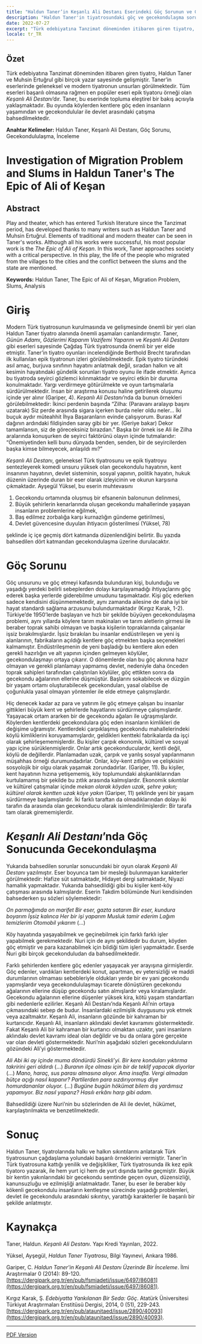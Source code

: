 ```yaml
---
title: "Haldun Taner’in Keşanlı Ali Destanı Eserindeki Göç Sorunun ve Gecekondulaşmanın İncelenmesi"
description: "Haldun Taner'in tiyatrosundaki göç ve gecekondulaşma sorunları nasıl ele alınmıştır?"
date: 2022-07-27
excerpt: "Türk edebiyatına Tanzimat döneminden itibaren giren tiyatro, Haldun Taner ve Muhsin Ertuğrul gibi birçok yazar sayesinde gelişmiştir. Taner’in eserlerinde geleneksel ve modern tiyatronun unsurları görülmektedir. Tüm eserleri başarılı olmasına rağmen en popüler eseri epik tiyatoru örneği olan _Keşanlı Ali Destanı_’dır. Taner, bu eserinde topluma eleştirel bir bakış açısıyla yaklaşmaktadır. Bu oyunda köylerden kentlere göç eden insanların yaşamından ve gecekondulular ile devlet arasındaki çatışma bahsedilmektedir."
locale: tr_TR
---
```

## Özet

Türk edebiyatına Tanzimat döneminden itibaren giren tiyatro, Haldun Taner ve Muhsin Ertuğrul gibi birçok yazar sayesinde gelişmiştir. Taner’in eserlerinde geleneksel ve modern tiyatronun unsurları görülmektedir. Tüm eserleri başarılı olmasına rağmen en popüler eseri epik tiyatoru örneği olan _Keşanlı Ali Destanı_’dır. Taner, bu eserinde topluma eleştirel bir bakış açısıyla yaklaşmaktadır. Bu oyunda köylerden kentlere göç eden insanların yaşamından ve gecekondulular ile devlet arasındaki çatışma bahsedilmektedir.

**Anahtar Kelimeler:** Haldun Taner, Keşanlı Ali Destanı, Göç Sorunu, Gecekondululaşma, İnceleme

# Investigation of  Migration Problem and Slums in Haldun Taner's The Epic of Ali of Keşan

## Abstract
Play and theater, which has entered Turkish literature since the Tanzimat period, has developed thanks to many writers such as Haldun Taner and Muhsin Ertuğrul. Elements of traditional and modern theater can be seen in Taner's works. Although all his works were successful, his most popular work is the _The Epic of Ali of Keşan_. In this work, Taner approaches society with a critical perspective. In this play, the life of the people who migrated from the villages to the cities and the conflict between the slums and the state are mentioned.

**Keywords:** Haldun Taner, The Epic of Ali of Keşan, Migration Problem, Slums, Analysis

# Giriş

Modern Türk tiyatrosunun kurulmasında ve gelişmesinde önemli bir yeri olan Haldun Taner tiyatro alanında önemli aşamaları canlandırmıştır. Taner, _Günün Adamı_, _Gözlerimi Kaparım Vazifemi Yaparım_ ve _Keşanlı Ali Destanı_ gibi eserleri sayesinde Çağdaş Türk tiyatrosunda önemli bir yer elde etmiştir. Taner’in tiyatro oyunları incelendiğinde Berthold Brecht tarafından ilk kullanılan epik tiyatronun izleri görülebilmektedir. Epik tiyatro türündeki asıl amaç, burjuva sınıfının hayatını anlatmak değil, sıradan halkın ve alt kesimin hayatındaki gündelik sorunları tiyatro oyunu ile ifade etmektir. Ayrıca bu tiyatroda seyirci gözlemci kılınmaktadır ve seyirci etkin bir duruma konulmaktadır. Yargı verdirmeye götürülmekte ve oyun tartışmalarla sürdürülmektedir. İnsan bir araştırma konusu haline getirilerek oluşumu içinde yer alınır (Gariper, 4). _Keşanlı Ali Destanı_’nda da bunun örnekleri görülebilmektedir: İkinci perdenin başında “Zilha: (Paravanı aralayıp başını uzatarak) Siz perde arasında sigara içerken burda neler oldu neler... İki buçuk aydır müteahhit İhya Başaranların evinde çalışıyorum. Burası Kaf dağının ardındaki fildişinden saray gibi bir yer. (Geriye bakar) Dekor tamamlansın, siz de göreceksiniz birazdan.” Başka bir örnek ise Ali ile Zilha aralarında konuşurken de seyirci faktörünü olayın içinde tutmalarıdır: “Önemiyetinden kelli bunu dünyada benden, senden, bir de seyircilerden başka kimse bilmeyecek, anlaşıldı mı?”

_Keşanlı Ali Destanı_, geleneksel Türk tiyatrosunu ve epik tiyatroyu sentezleyerek komedi unsuru yüksek olan gecekondulu hayatının, kent insanının hayatının, devlet sisteminin, sosyal yapının, politik hayatın, hukuk düzenin üzerinde duran bir eser olarak izleyicinin ve okurun karşısına çıkmaktadır. Ayşegül Yüksel, bu eserin muhtevasını

1. Gecekondu ortamında oluşmuş bir efsanenin balonunun delinmesi,
2. Büyük şehirlerin kenarlarında oluşan gecekondu mahallerinde yaşayan insanların problemlerine eğilmek,
3. Baş edilmez zorbalığa karşı kurnazlığın gündeme getirilmesi,
4. Devlet güvencesine duyulan ihtiyacın gösterilmesi (Yüksel, 78)

şeklinde iç içe geçmiş dört katmanda düzenlendiğini belirtir. Bu yazıda bahsedilen dört katmandan gecekondulaşma üzerine durulacaktır.

# Göç Sorunu

Göç unsurunu ve göç etmeyi kafasında bulunduran kişi, bulunduğu ve yaşadığı yerdeki belirli sebeplerden dolayı karşılayamadığı ihtiyaçlarını göç ederek başka yerlerde giderebilme umudunu taşımaktadır. Kişi göç ederken sadece kendisini düşünmemektedir, aynı zamanda ailesine de daha iyi bir hayat standardı sağlama arzusunu bulundurmaktadır (Kırgız Karak, 1-2). Türkiye’de 1950’lerde başlayan ve hızlı bir şekilde büyüyen gecekondulaşma problemi, aynı yıllarda köylere tarım makinaları ve tarım aletlerin girmesi ile beraber toprak sahibi olmayan ve başka kişilerin topraklarında çalışanlar işsiz bırakılmışlardır. İşsiz bırakılan bu insanlar endüstrileşen ve yeni iş alanlarının, fabrikaların açıldığı kentlere göç etmekten başka seçenekleri kalmamıştır. Endüstrileşmenin de yeni başladığı bu kentlere akın eden gerekli hazırlığın ve alt yapının içinden gelmeyen köylüler, gecekondulaşmayı ortaya çıkarır. O dönemlerde olan bu göç akınına hazır olmayan ve gerekli planlamayı yapmamış devlet, nedeniyle daha önceden toprak sahipleri tarafından çalıştırılan köylüler, göç ettikten sonra da gecekondu ağalarının ellerine düşmüştür. Başlarını sokabilecek ve düzgün bir yaşam ortamı oluşturabilecek gecekonduları, yasal olabilse de çoğunlukla yasal olmayan yöntemler ile elde etmeye çalışmışlardır. 

Hiç denecek kadar az para ve yatırım ile göç etmeye çalışan bu insanlar gittikleri büyük kent ve şehirlerde hayatlarını sürdürmeye çalışmışlardır. Yaşayacak ortam ararken bir de gecekondu ağaları ile uğraşmışlardır. Köylerden kentlerdeki gecekondulara göç eden insanların kimlikleri de değişime uğramıştır. Kentlerdeki çarpıklaşmış gecekondu mahallelerindeki köylü kimliklerini koruyamamışlardır, geldikleri kentteki fabrikalarda da işçi olarak şehirleşememişlerdir. Bu kişiler çarpık ekonomik, kültürel ve sosyal yapı içine sürüklenmişlerdir. Onlar artık gecekonduculardır, kentli değil, köylü de değillerdir. Planlamadan uzak, çarpık ve yanlış sosyal yapılanmanın müşahhas örneği durumundadırlar. Onlar, köy-kent zıtlığını ve çelişkisini sosyolojik bir olgu olarak yaşamak zorundadırlar. (Gariper, 11). Bu kişiler, kent hayatının hızına yetişememiş, köy toplumundaki alışkanlıklarından kurtulamamış bir şekilde bu zıtlık arasında kalmışlardır. Ekonomik sıkıntılar ve kültürel çatışmalar içinde _mekan olarak köyden uzak, şehre yakın; kültürel olarak kentten uzak köye yakın_ (Gariper, 11) şeklinde yeni bir yaşam sürdürmeye başlamışlardır. İki farklı taraftan da olmadıklarından dolayı iki tarafın da arasında olan gecekonducu olarak isimlendirilmişlerdir: Bir tarafa tam olarak girememişlerdir. 

# _Keşanlı Ali Destanı_’nda Göç Sonucunda Gecekondulaşma

Yukarıda bahsedilen sorunlar sonucundaki bir oyun olarak _Keşanlı Ali Destanı_ yazılmıştır. Eser boyunca tam bir mesleği bulunmayan karakterler görülmektedir: Hafize süt satmaktadır, Hidayet dergi satmaktadır, Niyazi hamallık yapmaktadır. Yukarıda bahsedildiği gibi bu kişiler kent-köy çatışması arasında kalmışlardır. Eserin Takdim bölümünde Nuri kendisinden bahsederken şu sözleri söylemektedir:

_On parmağımda on marifet_
_Bir eser, gazta satarım_
_Bir eser, kundura boyarım_
_İşsiz kalınca_
_Her bir işi yaparım_
_Musluk tamir ederim_
_Lağım temizlerim_
_Otomobil yıkarım_
(…)

Köy hayatında yaşayabilmek ve geçinebilmek için farklı farklı işler yapabilmek gerekmektedir. Nuri için de aynı şekildedir bu durum, köyden göç etmiştir ve para kazanabilmek için bildiği tüm işleri yapmaktadır. Eserde Nuri gibi birçok gecekonduludan da bahsedilmektedir.

Farklı şehirlerden kentlere göç edenler yaşayacak yer arayışına girmişlerdir. Göç edenler, vardıkları kentlerdeki konut, apartman, ev yetersizliği ve maddi durumlarının olmaması sebebleriyle oldukları yerde bir ev yani gecekondu yapmışlardır veya gecekondululaşmayı ticarete dönüştüren gecekondu ağalarının ellerine düşüp gecekondu satın almışlardır veya kiralamışlardır. Gecekondu ağalarının ellerine düşenler yüksek kira, kötü yaşam standartları gibi nedenlerle ezilirler. Keşanlı Ali Destanı’nda Keşanlı Ali’nin ortaya çıkmasındaki sebep de budur. İnsanlardaki ezilmişlik duygusunu yok etmek veya azaltmaktır. Keşanlı Ali, insanların gözünde bir kahraman bir kurtarıcıdır. Keşanlı Ali, insanların aklındaki devlet kavramını göstermektedir. Fakat Keşanlı Ali bir kahraman bir kurtarıcı olmaktan uzaktır, yani insanların aklındakı devlet kavramı ideal olan değildir ve bu da onlara göre gerçekte var olan devleti göstermektedir. Nuri’nin aşağıdaki sözleri gecekonduluların gözündeki Ali’yi göstermektedir.

_Ali Abi iki ay içinde muma döndürdü Sinekli’yi. Bir kere konduları yıktırma takririni geri aldırdı_ (…) _Buranın ilçe olması için bir de teklif yapacak diyorlar_ (…) _Mano, haraç, sus parası almasına alıyor. Ama insafla. Vergi almadan bütçe açığı nasıl kapanır? Partilerden para sızdırıyormuş diye homurdananlar oluyor._ (…) _Bugüne bugün hökümat bilem dış yardımsız yapamıyor. Biz nasıl yaparız? Hasılı erkânı harp gibi adam._

Bahsedildiği üzere Nuri’nin bu sözlerinden de Ali ile devlet, hükümet, karşılaştırılmakta ve benzetilmektedir. 

# Sonuç

Haldun Taner, tiyatrolarında halkı ve halkın sıkıntılarını anlatarak Türk tiyatrosunun çağdaşlama yolundaki başarılı örneklerini vermiştir. Taner’in Türk tiyatrosuna kattığı yenilik ve değişikliker, Türk tiyatrosunda ilk kez epik tiyatoro yazarak, ile hem yurt içi hem de yurt dışında tarihe geçmiştir. Büyük bir kentin yakınlarındaki bir gecekondu semtinde geçen oyun, düzensizliği, kanunsuzluğu ve ezilmişliği anlatmaktadır. Taner, bu eser ile beraber köy kökenli gecekondulu insanların kentleşme sürecinde yaşadığı problemleri, devlet ile gecekondulu arasındaki sıkıntıyı, yarattığı karakterler ile başarılı bir şekilde anlatmıştır.


# Kaynakça

Taner, Haldun. _Keşanlı Ali Destanı_. Yapı Kredi Yayınları, 2022.

Yüksel, Ayşegül, _Haldun Taner Tiyatrosu_, Bilgi Yayınevi, Ankara 1986.

Gariper, C. _Haldun Taner'in Keşanlı Ali Destanı Üzerinde Bir İnceleme_. İlmi Araştırmalar 0 (2014): 89-120. [https://dergipark.org.tr/en/pub/fsmiadeti/issue/6497/86081](https://dergipark.org.tr/en/pub/fsmiadeti/issue/6497/86081).
 
Kırgız Karak, Ş. _Edebiyatta Yankılanan Bir Seda: Göç_. Atatürk Üniversitesi Türkiyat Araştırmaları Enstitüsü Dergisi, 2014, 0 (51), 229-243. [https://dergipark.org.tr/en/pub/ataunitaed/issue/2890/40093](https://dergipark.org.tr/en/pub/ataunitaed/issue/2890/40093).

---

[PDF Version](/pdfs/kesanli-ali-goc.pdf)